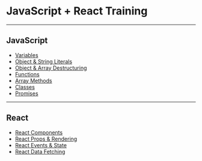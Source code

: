 
# JavaScript + React Training

---

## JavaScript 

- [Variables](/decks/variables/#0)
- [Object & String Literals](/decks/literals/#0)
- [Object & Array Destructuring](/decks/destructuring/#0)
- [Functions](/decks/functions/#0)
- [Array Methods](/decks/arrays/#0)
- [Classes](/decks/classes/#0)
- [Promises](/decks/promises/#0)

---

## React 

- [React Components](/decks/react-components/#0)
- [React Props & Rendering](/decks/react-props-and-rendering/#0)
- [React Events & State](/decks/react-events-state/#0)
- [React Data Fetching](/decks/react-data-fetching/#0)

